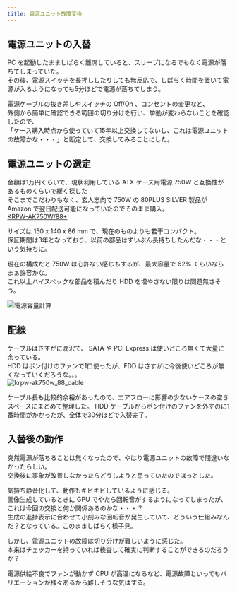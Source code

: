 ```yaml
---
title: 電源ユニット故障交換
---
```


## 電源ユニットの入替

PC を起動したまましばらく離席していると、スリープになるでもなく電源が落ちてしまっていた。  
その後、電源スイッチを長押ししたりしても無反応で、しばらく時間を置いて電源が入るようになっても5分ほどで電源が落ちてしまう。

電源ケーブルの抜き差しやスイッチの Off/On 、コンセントの変更など、  
外側から簡単に確認できる範囲の切り分けを行い、挙動が変わらないことを確認したので、  
「ケース購入時点から使っていて15年以上交換してないし、これは電源ユニットの故障かな・・・」と断定して、交換してみることにした。

## 電源ユニットの選定

金額は1万円くらいで、現状利用している ATX ケース用電源 750W と互換性があるものくらいで緩く探した  
そこまでこだわりもなく、玄人志向で 750W の 80PLUS SILVER 製品が Amazon で翌日配送可能になっていたのでそのまま購入。  
[KRPW-AK750W/88+](https://www.kuroutoshikou.com/product/detail/krpw-ak750w-88-.html)

サイズは 150 x 140 x 86 mm で、現在のものよりも若干コンパクト。  
保証期間は3年となっており、以前の部品はずいぶん長持ちしたんだな・・・という気持ちに。

現在の構成だと 750W は心許ない感じもするが、最大容量で 62% くらいならまぁ許容かな。  
これ以上ハイスペックな部品を積んだり HDD を増やさない限りは問題無さそう。

![電源容量計算](./2024-09-03-power_supply_calc.jpg)

## 配線

ケーブルはさすがに潤沢で、 SATA や PCI Express は使いどころ無くて大量に余っている。  
HDD はポン付けのファンで1口使ったが、FDD はさすがに今後使いどころが無くなっていくだろうな。。。  
![krpw-ak750w_88_cable](./2024-09-03-krpw-ak750w_88_cable.jpg)

ケーブル長も比較的余裕があったので、エアフローに影響の少ないケースの空きスペースにまとめて整理した。
HDD ケーブルからポン付けのファンを外すのに1番時間がかかったが、全体で30分ほどで入替完了。

## 入替後の動作

突然電源が落ちることは無くなったので、やはり電源ユニットの故障で間違いなかったらしい。  
交換後に事象が改善しなかったらどうしようと思っていたのでほっとした。

気持ち静音化して、動作もキビキビしているように感じる。  
画像生成しているときに GPU でやたら回転音がするようになってしまったが、これは今回の交換と何か関係あるのかな・・・？  
生成の進捗表示に合わせて小刻みな回転音が発生していて、どういう仕組みなんだ？となっている。このまましばらく様子見。

しかし、電源ユニットの故障は切り分けが難しいように感じた。  
本来はチェッカーを持っていれば検査して確実に判断することができるのだろうか？

電源供給不良でファンが動かず CPU が高温になるなど、電源故障といってもバリエーションが様々あるから難しそうな気はする。
